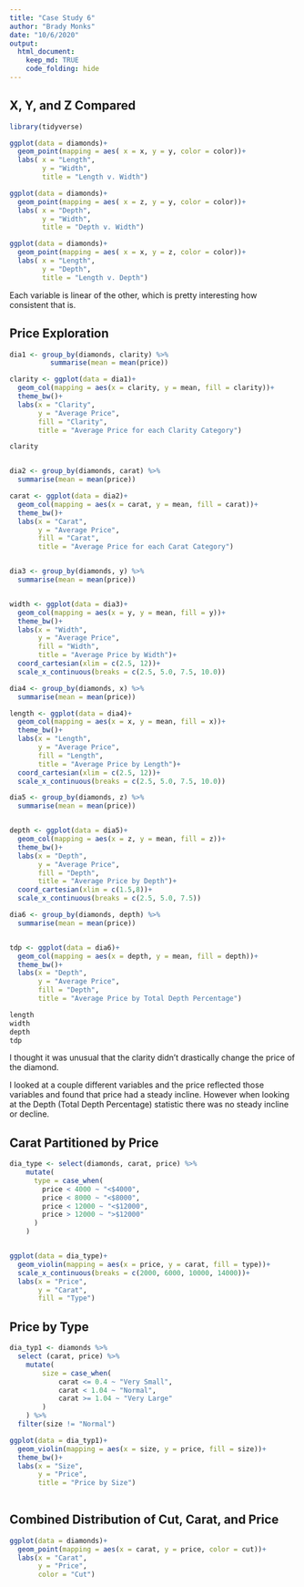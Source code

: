 ```yaml
---
title: "Case Study 6"
author: "Brady Monks"
date: "10/6/2020"
output: 
  html_document:
    keep_md: TRUE
    code_folding: hide
---
```


## X, Y, and Z Compared

```r

library(tidyverse)

ggplot(data = diamonds)+
  geom_point(mapping = aes( x = x, y = y, color = color))+
  labs( x = "Length",
        y = "Width",
        title = "Length v. Width")

ggplot(data = diamonds)+
  geom_point(mapping = aes( x = z, y = y, color = color))+
  labs( x = "Depth",
        y = "Width",
        title = "Depth v. Width")

ggplot(data = diamonds)+
  geom_point(mapping = aes( x = x, y = z, color = color))+
  labs( x = "Length",
        y = "Depth",
        title = "Length v. Depth")

```

Each variable is linear of the other, which is pretty interesting how consistent that is. 


## Price Exploration


```r


dia1 <- group_by(diamonds, clarity) %>%
          summarise(mean = mean(price))

clarity <- ggplot(data = dia1)+
  geom_col(mapping = aes(x = clarity, y = mean, fill = clarity))+
  theme_bw()+
  labs(x = "Clarity",
       y = "Average Price",
       fill = "Clarity",
       title = "Average Price for each Clarity Category")

clarity


dia2 <- group_by(diamonds, carat) %>%
  summarise(mean = mean(price))

carat <- ggplot(data = dia2)+
  geom_col(mapping = aes(x = carat, y = mean, fill = carat))+
  theme_bw()+
  labs(x = "Carat",
       y = "Average Price",
       fill = "Carat",
       title = "Average Price for each Carat Category")


dia3 <- group_by(diamonds, y) %>%
  summarise(mean = mean(price))


width <- ggplot(data = dia3)+
  geom_col(mapping = aes(x = y, y = mean, fill = y))+
  theme_bw()+
  labs(x = "Width",
       y = "Average Price",
       fill = "Width",
       title = "Average Price by Width")+
  coord_cartesian(xlim = c(2.5, 12))+
  scale_x_continuous(breaks = c(2.5, 5.0, 7.5, 10.0))

dia4 <- group_by(diamonds, x) %>%
  summarise(mean = mean(price))

length <- ggplot(data = dia4)+
  geom_col(mapping = aes(x = x, y = mean, fill = x))+
  theme_bw()+
  labs(x = "Length",
       y = "Average Price",
       fill = "Length",
       title = "Average Price by Length")+
  coord_cartesian(xlim = c(2.5, 12))+
  scale_x_continuous(breaks = c(2.5, 5.0, 7.5, 10.0))

dia5 <- group_by(diamonds, z) %>%
  summarise(mean = mean(price))


depth <- ggplot(data = dia5)+
  geom_col(mapping = aes(x = z, y = mean, fill = z))+
  theme_bw()+
  labs(x = "Depth",
       y = "Average Price",
       fill = "Depth",
       title = "Average Price by Depth")+
  coord_cartesian(xlim = c(1.5,8))+
  scale_x_continuous(breaks = c(2.5, 5.0, 7.5))

dia6 <- group_by(diamonds, depth) %>%
  summarise(mean = mean(price))


tdp <- ggplot(data = dia6)+
  geom_col(mapping = aes(x = depth, y = mean, fill = depth))+
  theme_bw()+
  labs(x = "Depth",
       y = "Average Price",
       fill = "Depth",
       title = "Average Price by Total Depth Percentage")

length
width
depth
tdp


```
I thought it was unusual that the clarity didn't drastically change the price of the diamond.

I looked at a couple different variables and the price reflected those variables and found that price had a steady incline. However when looking at the Depth (Total Depth Percentage) statistic there was no steady incline or decline.


## Carat Partitioned by Price



```r

dia_type <- select(diamonds, carat, price) %>%
    mutate(
      type = case_when(
        price < 4000 ~ "<$4000",
        price < 8000 ~ "<$8000",
        price < 12000 ~ "<$12000",
        price > 12000 ~ ">$12000"
      )
    )


ggplot(data = dia_type)+
  geom_violin(mapping = aes(x = price, y = carat, fill = type))+
  scale_x_continuous(breaks = c(2000, 6000, 10000, 14000))+
  labs(x = "Price",
       y = "Carat",
       fill = "Type")

```

## Price by Type

``` r

dia_typ1 <- diamonds %>%
  select (carat, price) %>%
    mutate(
        size = case_when(
            carat <= 0.4 ~ "Very Small",
            carat < 1.04 ~ "Normal",
            carat >= 1.04 ~ "Very Large"
        )
    ) %>%
  filter(size != "Normal")

ggplot(data = dia_typ1)+
  geom_violin(mapping = aes(x = size, y = price, fill = size))+
  theme_bw()+
  labs(x = "Size",
       y = "Price",
       title = "Price by Size")
  

```


## Combined Distribution of Cut, Carat, and Price

``` r
ggplot(data = diamonds)+
  geom_point(mapping = aes(x = carat, y = price, color = cut))+
  labs(x = "Carat",
       y = "Price",
       color = "Cut")
```


